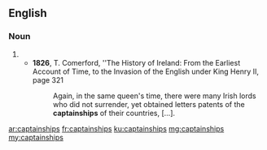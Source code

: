 ==English==

===Noun===
{{head|en|plural}}

# {{plural of|captainship|lang=en|nocat=1}}
#* '''1826''', T. Comerford, ''The History of Ireland: From the Earliest Account of Time, to the Invasion of the English under King Henry II, page 321
#*: Again, in the same queen's time, there were many Irish lords who did not surrender, yet obtained letters patents of the '''captainships''' of their countries, […].

[[ar:captainships]]
[[fr:captainships]]
[[ku:captainships]]
[[mg:captainships]]
[[my:captainships]]